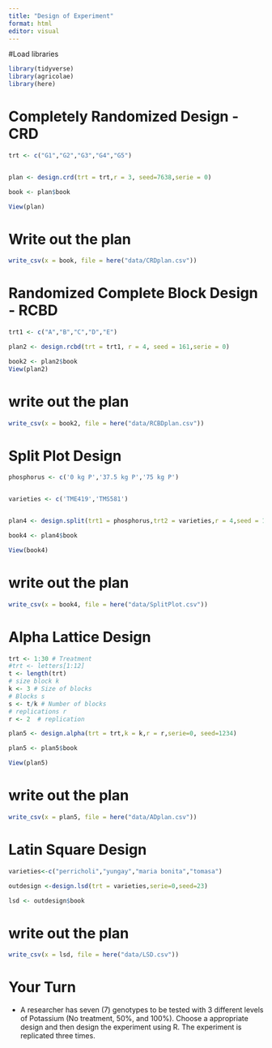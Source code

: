 ```yaml
---
title: "Design of Experiment"
format: html
editor: visual
---
```


#Load libraries

```r
library(tidyverse)
library(agricolae)
library(here)
```

# Completely Randomized Design - CRD

```r
trt <- c("G1","G2","G3","G4","G5")


plan <- design.crd(trt = trt,r = 3, seed=7638,serie = 0)

book <- plan$book

View(plan)
```

# Write out the plan

```r
write_csv(x = book, file = here("data/CRDplan.csv"))

```

# Randomized Complete Block Design - RCBD

```r
trt1 <- c("A","B","C","D","E")

plan2 <- design.rcbd(trt = trt1, r = 4, seed = 161,serie = 0)

book2 <- plan2$book
View(plan2)
```

# write out the plan

```r
write_csv(x = book2, file = here("data/RCBDplan.csv"))

```

# Split Plot Design

```r
phosphorus <- c('0 kg P','37.5 kg P','75 kg P')


varieties <- c('TME419','TMS581')


plan4 <- design.split(trt1 = phosphorus,trt2 = varieties,r = 4,seed = 123)

book4 <- plan4$book

View(book4)
```

# write out the plan

```r
write_csv(x = book4, file = here("data/SplitPlot.csv"))

```

# Alpha Lattice Design

```r
trt <- 1:30 # Treatment
#trt <- letters[1:12] 
t <- length(trt)
# size block k
k <- 3 # Size of blocks
# Blocks s
s <- t/k # Number of blocks
# replications r
r <- 2  # replication

plan5 <- design.alpha(trt = trt,k = k,r = r,serie=0, seed=1234)

plan5 <- plan5$book

View(plan5)
```

# write out the plan

```r
write_csv(x = plan5, file = here("data/ADplan.csv"))

```

# Latin Square Design

```r
varieties<-c("perricholi","yungay","maria bonita","tomasa")

outdesign <-design.lsd(trt = varieties,serie=0,seed=23)

lsd <- outdesign$book
```

# write out the plan

```r
write_csv(x = lsd, file = here("data/LSD.csv"))

```

# Your Turn

-   A researcher has seven (7) genotypes to be tested with 3 different levels of Potassium (No treatment, 50%, and 100%). Choose a appropriate design and then design the experiment using R. The experiment is replicated three times.


